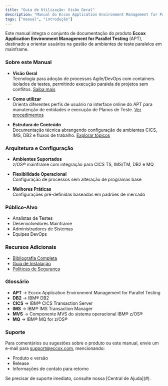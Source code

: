 ```yaml
---
title: "Guia de Utilização: Visão Geral"
description: "Manual do Eccox Application Environment Management for Parallel Testing"
tags: ["manual", "introdução"]
---
```



Este manual integra o conjunto de documentação do produto **Eccox Application Environment Management for Parallel Testing** (APT), destinado a orientar usuários na gestão de ambientes de teste paralelos em mainframe.

### <span className="inline-flex items-center gap-2"><BookOpen size={20} /> Sobre este Manual</span>

- **Visão Geral**  
  Tecnologia para adoção de processos Agile/DevOps com containers isolados de testes, permitindo execução paralela de projetos sem conflitos. [Saiba mais](/visao-geral)
  
- **Como utilizar**  
  Orienta diferentes perfis de usuário na interface online do APT para manutenção de entidades e execução de Planos de Teste. [Ver procedimentos](/uso)

- **Estrutura de Conteúdo**  
  Documentação técnica abrangendo configuração de ambientes CICS, IMS, DB2 e fluxos de trabalho. [Explorar tópicos](/estrutura)

### <span className="inline-flex items-center gap-2"><Terminal size={20} /> Arquitetura e Configuração</span>

- **Ambientes Suportados**  
  z/OS® mainframe com integração para CICS TS, IMS/TM, DB2 e MQ
  
- **Flexibilidade Operacional**  
  Configuração de processos sem alteração de programas base
  
- **Melhores Práticas**  
  Configurações pré-definidas baseadas em padrões de mercado

### <span className="inline-flex items-center gap-2"><Users size={20} /> Público-Alvo</span>

- Analistas de Testes
- Desenvolvedores Mainframe
- Administradores de Sistemas
- Equipes DevOps

### <span className="inline-flex items-center gap-2"><Info size={20} /> Recursos Adicionais</span>

- [Bibliografia Completa](/bibliografia)
- [Guia de Instalação](/instalacao)
- [Políticas de Segurança](/seguranca)

### <span className="inline-flex items-center gap-2"><MessageSquareText size={20} /> Glossário</span>
  
- **APT** → Eccox Application Environment Management for Parallel Testing
- **DB2** → IBM® DB2
- **CICS** → IBM® CICS Transaction Server
- **IMS** → IBM® IMS Transaction Manager
- **MVS** → Componente MVS do sistema operacional IBM® z/OS®
- **MQ** → IBM® MQ for z/OS®

### <span className="inline-flex items-center gap-2"><MessageCircleQuestion size={20} /> Suporte</span>

Para comentários ou sugestões sobre o produto ou este manual, envie um e-mail para [support@eccox.com](mailto:support@eccox.com), mencionando:

- Produto e versão
- Release
- Informações de contato para retorno

<Callout title="Dica" type="tip">
Se precisar de suporte imediato, consulte nossa [Central de Ajuda](#).
</Callout>
 